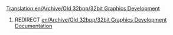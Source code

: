 [[Translation:en/Archive/Old 32bpp/32bit Graphics Development]]
#REDIRECT [[en/Archive/Old 32bpp/32bit Graphics Development Documentation]]